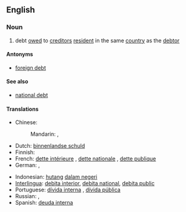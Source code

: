 ==English==

===Noun===
{{en-noun|head=[[domestic]] [[debt]]|s|-}}

# {{economics}} debt [[owe]]d to [[creditor]]s [[resident]] in the same [[country]] as the [[debtor]]

====Antonyms====
* [[foreign debt]]

====See also====
* [[national debt]]

====Translations====
{{trans-top|debt owed to creditors resident in the same country as debtor}}
* Chinese:
*: Mandarin: {{t|cmn|內債|sc=Hani}}, {{t|cmn|内债|tr=nèizhài|sc=Hani}}
* Dutch: [[binnenlandse schuld]] {{f}}
* Finnish: {{t-|fi|kotimainen velka}}
* French: [[dette intérieure]] {{f}}, [[dette nationale]] {{f}}, [[dette publique]] {{f}}
* German: {{t-|de|Inlandsschuld|f}}, {{t-|de|Inlandsverschuldung|f}}
{{trans-mid}}
* Indonesian: [[hutang]] [[dalam negeri]]
* [[Interlingua]]: [[debita interior]], [[debita national]], [[debita public]]
* Portuguese: [[dívida interna]] {{f}}, [[dívida pública]] {{f}}
* Russian: {{t-|ru|внутренний долг|m|tr=vnútrennij dolg|sc=Cyrl}}, {{t-|ru|внутренняя задолженность|f|tr=vnútrennjaja zadólžennost'|sc=Cyrl}}
* Spanish: [[deuda interna]] {{f}}
{{trans-bottom}}